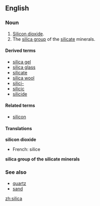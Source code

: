 ==English==
===Noun===
{{en-noun-unc}}

#[[silicon dioxide|Silicon dioxide]].
#The [[silica group]] of the [[silicate]] minerals.

====Derived terms====
*[[silica gel]]
*[[silica glass]]
*[[silicate]]
*[[silica wool]]
*[[silici-]]
*[[silicic]]
*[[silicide]]

====Related terms====
*[[silicon]]

====Translations====
'''silicon dioxide'''
{{top}}
*French: silice {{f}}
{{mid}}
{{bottom}}

'''silica group of the silicate minerals'''
{{top}}
{{mid}}
{{bottom}}

===See also===
*[[quartz]]
*[[sand]]

[[zh:silica]]